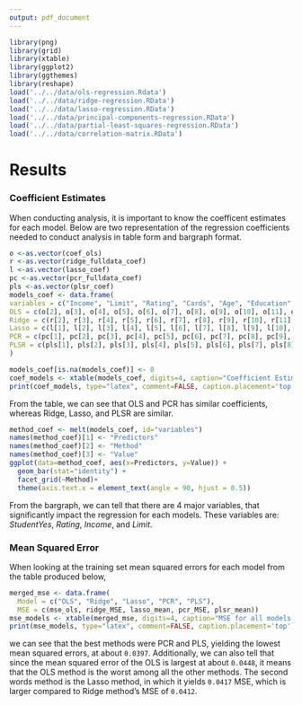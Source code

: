 ```yaml
---
output: pdf_document
---
```


```r
library(png)
library(grid)
library(xtable)
library(ggplot2)
library(ggthemes)
library(reshape)
load('../../data/ols-regression.Rdata')
load('../../data/ridge-regression.RData')
load('../../data/lasso-regression.RData')
load('../../data/principal-components-regression.RData')
load('../../data/partial-least-squares-regression.RData')
load('../../data/correlation-matrix.RData')
```

# Results

### Coefficient Estimates
When conducting analysis, it is important to know the coefficent estimates for each model. Below are two representation of the regression coefficients needed to conduct analysis in table form and bargraph format. 

```r
o <-as.vector(coef_ols)
r <-as.vector(ridge_fulldata_coef)
l <-as.vector(lasso_coef)
pc <-as.vector(pcr_fulldata_coef)
pls <-as.vector(plsr_coef)
models_coef <- data.frame(
variables = c("Income", "Limit", "Rating", "Cards", "Age", "Education", "GenderFemale", "StudentYes", "MarriedYes", "EthnicityAsian", "EthnicityCaucasian"), 
OLS = c(o[2], o[3], o[4], o[5], o[6], o[7], o[8], o[9], o[10], o[11], o[12]),
Ridge = c(r[2], r[3], r[4], r[5], r[6], r[7], r[8], r[9], r[10], r[11], r[12]),
Lasso = c(l[1], l[2], l[3], l[4], l[5], l[6], l[7], l[8], l[9], l[10], l[11]),
PCR = c(pc[1], pc[2], pc[3], pc[4], pc[5], pc[6], pc[7], pc[8], pc[9], pc[10], pc[11]),
PLSR = c(pls[1], pls[2], pls[3], pls[4], pls[5], pls[6], pls[7], pls[8], pls[9], pls[10], pls[11])
)

models_coef[is.na(models_coef)] <- 0
coef_models <- xtable(models_coef, digits=4, caption="Coefficient Estimates for all models")
print(coef_models, type="latex", comment=FALSE, caption.placement='top')

```

From the table, we can see that OLS and PCR has similar coefficients, whereas Ridge, Lasso, and PLSR are similar.

```r
method_coef <- melt(models_coef, id="variables")
names(method_coef)[1] <- "Predictors"
names(method_coef)[2] <- "Method"
names(method_coef)[3] <- "Value"
ggplot(data=method_coef, aes(x=Predictors, y=Value)) +
  geom_bar(stat="identity") +
  facet_grid(~Method)+
  theme(axis.text.x = element_text(angle = 90, hjust = 0.5))
```

From the bargraph, we can tell that there are 4 major variables, that significantly impact the regression for each models. These variables are: *StudentYes*, *Rating*, *Income*, and *Limit*.





### Mean Squared Error
When looking at the training set mean squared errors for each model from the table produced below,   

```r
merged_mse <- data.frame(
  Model = c("OLS", "Ridge", "Lasso", "PCR", "PLS"),
  MSE = c(mse_ols, ridge_MSE, lasso_mean, pcr_MSE, plsr_mean))
mse_models <- xtable(merged_mse, digits=4, caption="MSE for all models test")
print(mse_models, type="latex", comment=FALSE, caption.placement='top')
```
  
we can see that the best methods were PCR and PLS, yielding the lowest mean squared errors, at about `0.0397`. Additionally, we can also tell that since the mean squared error of the OLS is largest at about `0.0448`, it means that the OLS method is the worst among all the other methods. The second words method is the Lasso method, in which it yields `0.0417` MSE, which is larger compared to Ridge method's MSE of `0.0412`.
 


